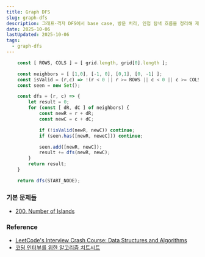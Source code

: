 ```yaml
---
title: Graph DFS
slug: graph-dfs
description: 그래프·격자 DFS에서 base case, 방문 처리, 인접 탐색 흐름을 정리해 재사용 가능한 사고 틀 만들기
date: 2025-10-06
lastUpdated: 2025-10-06
tags:
  - graph-dfs
---
```



```typescript
    const [ ROWS, COLS ] = [ grid.length, grid[0].length ];

    const neighbors = [ [1,0], [-1, 0], [0,1], [0, -1] ];
    const isValid = (r,c) => !(r < 0 || r >= ROWS || c < 0 || c >= COLS);
    const seen = new Set();

    const dfs = (r, c) => {
        let result = 0;
        for (const [ dR, dC ] of neighbors) {
            const newR = r + dR;
            const newC = c + dC;

            if (!isValid(newR, newC)) continue;
            if (seen.has([newR, neweC])) continue;

            seen.add([newR, newC]);
            result += dfs(newR, newC);
        }
        return result;
    }

    return dfs(START_NODE);
```


### 기본 문제들

* [200. Number of Islands](/blog/number-of-islands/)

### Reference

- [LeetCode's Interview Crash Course: Data Structures and Algorithms](https://leetcode.com/explore/interview/card/leetcodes-interview-crash-course-data-structures-and-algorithms/?vacRef=problembanner)
- [코딩 인터뷰를 위한 알고리즘 치트시트](https://www.aladin.co.kr/shop/wproduct.aspx?ItemId=301923855&start=slayer)
